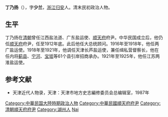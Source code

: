 '''丁乃扬'''（{{bd|1868年||1944年|}}），字'''少兰'''，[[浙江|浙江]][[归安|归安]]人。清末民初政治人物。

==生平==
丁乃扬在[[清朝|清朝]]曾任江西盐法道、广东盐运使、[[顺天府|顺天府]]府尹。中华民国成立后，他仍任[[顺天府|顺天府]]府尹，任至1912年底。此后他任大总统顾问。1916年至1918年，他任两广盐运使。1918年至1921年，他调任天津长芦盐运使，兼任缉私营督察长，他在任内将[[蓟县|蓟县]]、[[宁河|宁河]]、[[宝坻|宝坻]]等61个县引岸招商承办。1921年至1925年，他任江苏两淮盐运使。

==参考文献==
*天津近代人物录，天津：天津市地方史志編修委员会总编辑室，1987年{{page needed}}

{{北京市市長}}
{{DEFAULTSORT:Ding naiyang}}
[[Category:中華民国大陸時期政治人物|Category:中華民国大陸時期政治人物]]
[[Category:中華民國順天府府尹|Category:中華民國順天府府尹]]
[[Category:清朝順天府府尹|Category:清朝順天府府尹]]
[[Category:湖州人|Category:湖州人]]
[[Category:丁姓|Nai]]
{{中国人物小作品}}